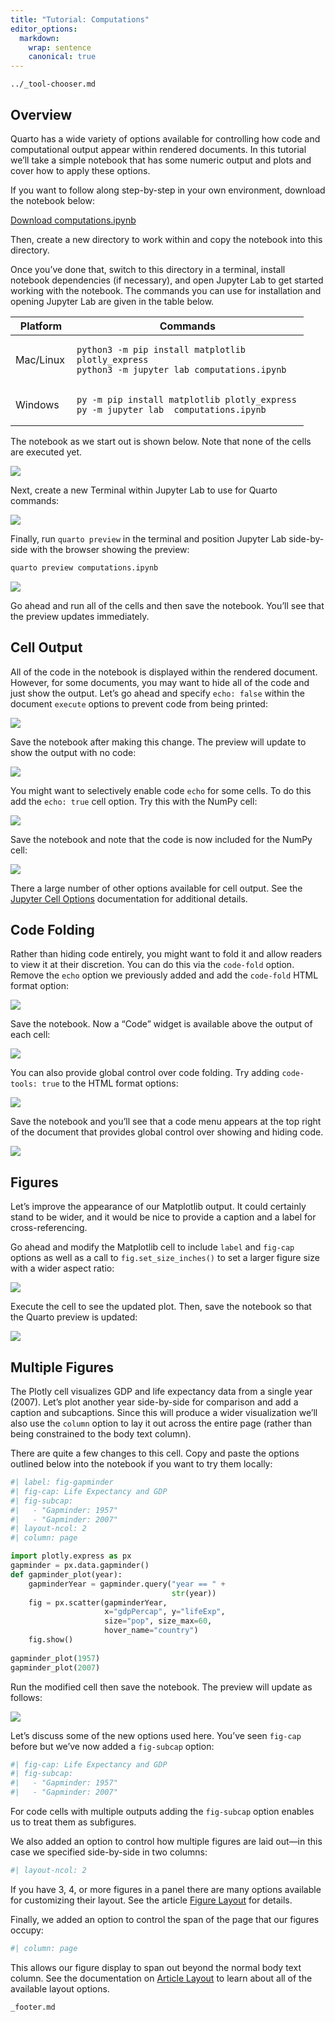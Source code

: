 ```yaml
---
title: "Tutorial: Computations"
editor_options:
  markdown:
    wrap: sentence
    canonical: true
---
```


``` include
../_tool-chooser.md
```

## Overview

Quarto has a wide variety of options available for controlling how code and computational output appear within rendered documents.
In this tutorial we'll take a simple notebook that has some numeric output and plots and cover how to apply these options.

If you want to follow along step-by-step in your own environment, download the notebook below:

::: {.callout-note appearance="minimal"}
<i class="bi bi-journal-code"></i> [Download computations.ipynb](_computations.ipynb){download="computations.ipynb"}
:::

Then, create a new directory to work within and copy the notebook into this directory.

Once you've done that, switch to this directory in a terminal, install notebook dependencies (if necessary), and open Jupyter Lab to get started working with the notebook.
The commands you can use for installation and opening Jupyter Lab are given in the table below.

+-----------+------------------------------------------------------+
| Platform  | Commands                                             |
+===========+======================================================+
| Mac/Linux |     python3 -m pip install matplotlib plotly_express |
|           |     python3 -m jupyter lab computations.ipynb        |
+-----------+------------------------------------------------------+
| Windows   |     py -m pip install matplotlib plotly_express      |
|           |     py -m jupyter lab  computations.ipynb            |
+-----------+------------------------------------------------------+

The notebook as we start out is shown below.
Note that none of the cells are executed yet.

![](images/jupyter-computations.png){.border}

Next, create a new Terminal within Jupyter Lab to use for Quarto commands:

![](../hello/images/jupyter-terminal.png){.border}

Finally, run `quarto preview` in the terminal and position Jupyter Lab side-by-side with the browser showing the preview:

``` bash
quarto preview computations.ipynb
```

![](images/jupyter-computations-preview.png){.border}

Go ahead and run all of the cells and then save the notebook.
You'll see that the preview updates immediately.

## Cell Output

All of the code in the notebook is displayed within the rendered document.
However, for some documents, you may want to hide all of the code and just show the output.
Let's go ahead and specify `echo: false` within the document `execute` options to prevent code from being printed:

![](images/jupyter-execute-echo-false.png){.border}

Save the notebook after making this change.
The preview will update to show the output with no code:

![](images/exec-echo-false-preview.png){.border}

You might want to selectively enable code `echo` for some cells.
To do this add the `echo: true` cell option.
Try this with the NumPy cell:

![](images/jupyter-exec-echo-true.png){.border}

Save the notebook and note that the code is now included for the NumPy cell:

![](images/exec-echo-true-preview.png){.border}

There a large number of other options available for cell output.
See the [Jupyter Cell Options](https://quarto.org/docs/reference/cells/cells-jupyter.html) documentation for additional details.

## Code Folding

Rather than hiding code entirely, you might want to fold it and allow readers to view it at their discretion.
You can do this via the `code-fold` option.
Remove the `echo` option we previously added and add the `code-fold` HTML format option:

![](images/jupyter-code-fold.png){.border}

Save the notebook.
Now a "Code" widget is available above the output of each cell:

![](images/code-fold-preview.png){.border}

You can also provide global control over code folding.
Try adding `code-tools: true` to the HTML format options:

![](images/jupyter-code-tools.png){.border}

Save the notebook and you'll see that a code menu appears at the top right of the document that provides global control over showing and hiding code.

![](images/code-tools-preview.png){.border}

## Figures

Let's improve the appearance of our Matplotlib output.
It could certainly stand to be wider, and it would be nice to provide a caption and a label for cross-referencing.

Go ahead and modify the Matplotlib cell to include `label` and `fig-cap` options as well as a call to `fig.set_size_inches()` to set a larger figure size with a wider aspect ratio:

![](images/jupyter-figure-options.png){.border}

Execute the cell to see the updated plot.
Then, save the notebook so that the Quarto preview is updated:

![](images/figure-options-preview.png){.border}

## Multiple Figures

The Plotly cell visualizes GDP and life expectancy data from a single year (2007).
Let's plot another year side-by-side for comparison and add a caption and subcaptions.
Since this will produce a wider visualization we'll also use the `column` option to lay it out across the entire page (rather than being constrained to the body text column).

There are quite a few changes to this cell.
Copy and paste the options outlined below into the notebook if you want to try them locally:

``` python
#| label: fig-gapminder
#| fig-cap: Life Expectancy and GDP
#| fig-subcap:
#|   - "Gapminder: 1957"
#|   - "Gapminder: 2007"
#| layout-ncol: 2
#| column: page

import plotly.express as px
gapminder = px.data.gapminder()
def gapminder_plot(year):
    gapminderYear = gapminder.query("year == " + 
                                    str(year))
    fig = px.scatter(gapminderYear, 
                     x="gdpPercap", y="lifeExp",
                     size="pop", size_max=60,
                     hover_name="country")
    fig.show()
    
gapminder_plot(1957)
gapminder_plot(2007)
```

Run the modified cell then save the notebook.
The preview will update as follows:

![](images/jupyter-plotly-preview.png){.border}

Let's discuss some of the new options used here.
You've seen `fig-cap` before but we've now added a `fig-subcap` option:

``` python
#| fig-cap: Life Expectancy and GDP 
#| fig-subcap:
#|   - "Gapminder: 1957"
#|   - "Gapminder: 2007"
```

For code cells with multiple outputs adding the `fig-subcap` option enables us to treat them as subfigures.

We also added an option to control how multiple figures are laid out---in this case we specified side-by-side in two columns:

``` python
#| layout-ncol: 2
```

If you have 3, 4, or more figures in a panel there are many options available for customizing their layout.
See the article [Figure Layout](/docs/authoring/figure-layout.qmd) for details.

Finally, we added an option to control the span of the page that our figures occupy:

``` python
#| column: page
```

This allows our figure display to span out beyond the normal body text column.
See the documentation on [Article Layout](/docs/authoring/article-layout.qmd) to learn about all of the available layout options.

``` include
_footer.md
```
